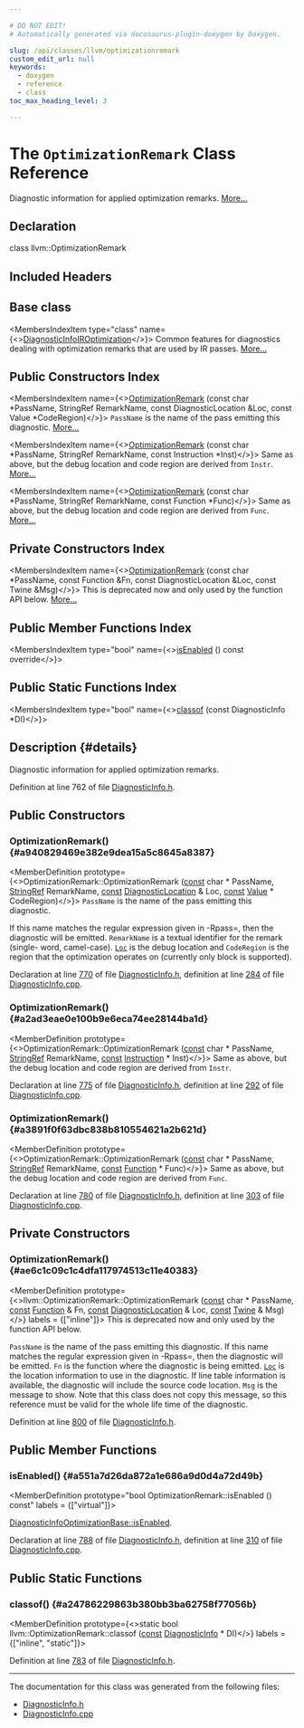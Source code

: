 ```yaml
---

# DO NOT EDIT!
# Automatically generated via docusaurus-plugin-doxygen by Doxygen.

slug: /api/classes/llvm/optimizationremark
custom_edit_url: null
keywords:
  - doxygen
  - reference
  - class
toc_max_heading_level: 3

---
```





# The `OptimizationRemark` Class Reference

<DoxygenPage pluginConfig={pluginConfig}>

Diagnostic information for applied optimization remarks. <a href="#details">More...</a>

## Declaration

<CodeBlock>class llvm::OptimizationRemark</CodeBlock>

## Included Headers

<IncludesList>
<IncludesListItem
  filePath="llvm/IR/DiagnosticInfo.h"
  permalink="/docs/api/files/include/include/llvm/include/llvm/ir/diagnosticinfo-h"
  isLocal="true" />
</IncludesList>

## Base class

<MembersIndex>

<MembersIndexItem
  type="class"
  name={<><a href="/docs/api/classes/llvm/diagnosticinfoiroptimization">DiagnosticInfoIROptimization</a></>}>
Common features for diagnostics dealing with optimization remarks that are used by IR passes. <a href="/docs/api/classes/llvm/diagnosticinfoiroptimization/#details">More...</a>
</MembersIndexItem>

</MembersIndex>

## Public Constructors Index

<MembersIndex>

<MembersIndexItem
  name={<><a href="#a940829469e382e9dea15a5c8645a8387">OptimizationRemark</a> (const char &#42;PassName, StringRef RemarkName, const DiagnosticLocation &amp;Loc, const Value &#42;CodeRegion)</>}>
<code>PassName</code> is the name of the pass emitting this diagnostic. <a href="#a940829469e382e9dea15a5c8645a8387">More...</a>
</MembersIndexItem>

<MembersIndexItem
  name={<><a href="#a2ad3eae0e100b9e6eca74ee28144ba1d">OptimizationRemark</a> (const char &#42;PassName, StringRef RemarkName, const Instruction &#42;Inst)</>}>
Same as above, but the debug location and code region are derived from <code>Instr</code>. <a href="#a2ad3eae0e100b9e6eca74ee28144ba1d">More...</a>
</MembersIndexItem>

<MembersIndexItem
  name={<><a href="#a3891f0f63dbc838b810554621a2b621d">OptimizationRemark</a> (const char &#42;PassName, StringRef RemarkName, const Function &#42;Func)</>}>
Same as above, but the debug location and code region are derived from <code>Func</code>. <a href="#a3891f0f63dbc838b810554621a2b621d">More...</a>
</MembersIndexItem>

</MembersIndex>

## Private Constructors Index

<MembersIndex>

<MembersIndexItem
  name={<><a href="#ae6c1c09c1c4dfa117974513c11e40383">OptimizationRemark</a> (const char &#42;PassName, const Function &amp;Fn, const DiagnosticLocation &amp;Loc, const Twine &amp;Msg)</>}>
This is deprecated now and only used by the function API below. <a href="#ae6c1c09c1c4dfa117974513c11e40383">More...</a>
</MembersIndexItem>

</MembersIndex>

## Public Member Functions Index

<MembersIndex>

<MembersIndexItem
  type="bool"
  name={<><a href="#a551a7d26da872a1e686a9d0d4a72d49b">isEnabled</a> () const override</>}>
</MembersIndexItem>

</MembersIndex>

## Public Static Functions Index

<MembersIndex>

<MembersIndexItem
  type="bool"
  name={<><a href="#a24786229863b380bb3ba62758f77056b">classof</a> (const DiagnosticInfo &#42;DI)</>}>
</MembersIndexItem>

</MembersIndex>

## Description {#details}

Diagnostic information for applied optimization remarks.

Definition at line 762 of file <a href="/docs/api/files/include/include/llvm/include/llvm/ir/diagnosticinfo-h">DiagnosticInfo.h</a>.

<SectionDefinition>

## Public Constructors

### OptimizationRemark() {#a940829469e382e9dea15a5c8645a8387}

<MemberDefinition
  prototype={<>OptimizationRemark::OptimizationRemark (<a href="/docs/api/files/lib/lib/target/lib/target/aarch64/aarch64promoteconstant-cpp/#a90f8350fecae261c25be85d38b451bff">const</a> char &#42; PassName, <a href="/docs/api/classes/llvm/stringref">StringRef</a> RemarkName, <a href="/docs/api/files/lib/lib/target/lib/target/aarch64/aarch64promoteconstant-cpp/#a90f8350fecae261c25be85d38b451bff">const</a> <a href="/docs/api/classes/llvm/diagnosticlocation">DiagnosticLocation</a> &amp; Loc, <a href="/docs/api/files/lib/lib/target/lib/target/aarch64/aarch64promoteconstant-cpp/#a90f8350fecae261c25be85d38b451bff">const</a> <a href="/docs/api/classes/llvm/value">Value</a> &#42; CodeRegion)</>}>
<code>PassName</code> is the name of the pass emitting this diagnostic.

If this name matches the regular expression given in -Rpass=, then the diagnostic will be emitted. <code>RemarkName</code> is a textual identifier for the remark (single- word, camel-case). <code><a href="/docs/api/namespaces/llvm/loc">Loc</a></code> is the debug location and <code>CodeRegion</code> is the region that the optimization operates on (currently only block is supported).

Declaration at line <a href="/docs/api/files/include/include/llvm/include/llvm/ir/diagnosticinfo-h/#l00770">770</a> of file <a href="/docs/api/files/include/include/llvm/include/llvm/ir/diagnosticinfo-h">DiagnosticInfo.h</a>, definition at line <a href="/docs/api/files/lib/lib/ir/diagnosticinfo-cpp/#l00284">284</a> of file <a href="/docs/api/files/lib/lib/ir/diagnosticinfo-cpp">DiagnosticInfo.cpp</a>.
</MemberDefinition>

### OptimizationRemark() {#a2ad3eae0e100b9e6eca74ee28144ba1d}

<MemberDefinition
  prototype={<>OptimizationRemark::OptimizationRemark (<a href="/docs/api/files/lib/lib/target/lib/target/aarch64/aarch64promoteconstant-cpp/#a90f8350fecae261c25be85d38b451bff">const</a> char &#42; PassName, <a href="/docs/api/classes/llvm/stringref">StringRef</a> RemarkName, <a href="/docs/api/files/lib/lib/target/lib/target/aarch64/aarch64promoteconstant-cpp/#a90f8350fecae261c25be85d38b451bff">const</a> <a href="/docs/api/classes/llvm/instruction">Instruction</a> &#42; Inst)</>}>
Same as above, but the debug location and code region are derived from <code>Instr</code>.

Declaration at line <a href="/docs/api/files/include/include/llvm/include/llvm/ir/diagnosticinfo-h/#l00775">775</a> of file <a href="/docs/api/files/include/include/llvm/include/llvm/ir/diagnosticinfo-h">DiagnosticInfo.h</a>, definition at line <a href="/docs/api/files/lib/lib/ir/diagnosticinfo-cpp/#l00292">292</a> of file <a href="/docs/api/files/lib/lib/ir/diagnosticinfo-cpp">DiagnosticInfo.cpp</a>.
</MemberDefinition>

### OptimizationRemark() {#a3891f0f63dbc838b810554621a2b621d}

<MemberDefinition
  prototype={<>OptimizationRemark::OptimizationRemark (<a href="/docs/api/files/lib/lib/target/lib/target/aarch64/aarch64promoteconstant-cpp/#a90f8350fecae261c25be85d38b451bff">const</a> char &#42; PassName, <a href="/docs/api/classes/llvm/stringref">StringRef</a> RemarkName, <a href="/docs/api/files/lib/lib/target/lib/target/aarch64/aarch64promoteconstant-cpp/#a90f8350fecae261c25be85d38b451bff">const</a> <a href="/docs/api/classes/llvm/function">Function</a> &#42; Func)</>}>
Same as above, but the debug location and code region are derived from <code>Func</code>.

Declaration at line <a href="/docs/api/files/include/include/llvm/include/llvm/ir/diagnosticinfo-h/#l00780">780</a> of file <a href="/docs/api/files/include/include/llvm/include/llvm/ir/diagnosticinfo-h">DiagnosticInfo.h</a>, definition at line <a href="/docs/api/files/lib/lib/ir/diagnosticinfo-cpp/#l00303">303</a> of file <a href="/docs/api/files/lib/lib/ir/diagnosticinfo-cpp">DiagnosticInfo.cpp</a>.
</MemberDefinition>

</SectionDefinition>

<SectionDefinition>

## Private Constructors

### OptimizationRemark() {#ae6c1c09c1c4dfa117974513c11e40383}

<MemberDefinition
  prototype={<>llvm::OptimizationRemark::OptimizationRemark (<a href="/docs/api/files/lib/lib/target/lib/target/aarch64/aarch64promoteconstant-cpp/#a90f8350fecae261c25be85d38b451bff">const</a> char &#42; PassName, <a href="/docs/api/files/lib/lib/target/lib/target/aarch64/aarch64promoteconstant-cpp/#a90f8350fecae261c25be85d38b451bff">const</a> <a href="/docs/api/classes/llvm/function">Function</a> &amp; Fn, <a href="/docs/api/files/lib/lib/target/lib/target/aarch64/aarch64promoteconstant-cpp/#a90f8350fecae261c25be85d38b451bff">const</a> <a href="/docs/api/classes/llvm/diagnosticlocation">DiagnosticLocation</a> &amp; Loc, <a href="/docs/api/files/lib/lib/target/lib/target/aarch64/aarch64promoteconstant-cpp/#a90f8350fecae261c25be85d38b451bff">const</a> <a href="/docs/api/classes/llvm/twine">Twine</a> &amp; Msg)</>}
  labels = {["inline"]}>
This is deprecated now and only used by the function API below.

<code>PassName</code> is the name of the pass emitting this diagnostic. If this name matches the regular expression given in -Rpass=, then the diagnostic will be emitted. <code>Fn</code> is the function where the diagnostic is being emitted. <code><a href="/docs/api/namespaces/llvm/loc">Loc</a></code> is the location information to use in the diagnostic. If line table information is available, the diagnostic will include the source code location. <code>Msg</code> is the message to show. Note that this class does not copy this message, so this reference must be valid for the whole life time of the diagnostic.

Definition at line <a href="/docs/api/files/include/include/llvm/include/llvm/ir/diagnosticinfo-h/#l00800">800</a> of file <a href="/docs/api/files/include/include/llvm/include/llvm/ir/diagnosticinfo-h">DiagnosticInfo.h</a>.
</MemberDefinition>

</SectionDefinition>

<SectionDefinition>

## Public Member Functions

### isEnabled() {#a551a7d26da872a1e686a9d0d4a72d49b}

<MemberDefinition
  prototype="bool OptimizationRemark::isEnabled () const"
  labels = {["virtual"]}>

<SectionUser title="See Also">
<a href="/docs/api/classes/llvm/diagnosticinfooptimizationbase/#ae68c6c41365eb4602d037a38616cf33f">DiagnosticInfoOptimizationBase::isEnabled</a>.
</SectionUser>

Declaration at line <a href="/docs/api/files/include/include/llvm/include/llvm/ir/diagnosticinfo-h/#l00788">788</a> of file <a href="/docs/api/files/include/include/llvm/include/llvm/ir/diagnosticinfo-h">DiagnosticInfo.h</a>, definition at line <a href="/docs/api/files/lib/lib/ir/diagnosticinfo-cpp/#l00310">310</a> of file <a href="/docs/api/files/lib/lib/ir/diagnosticinfo-cpp">DiagnosticInfo.cpp</a>.
</MemberDefinition>

</SectionDefinition>

<SectionDefinition>

## Public Static Functions

### classof() {#a24786229863b380bb3ba62758f77056b}

<MemberDefinition
  prototype={<>static bool llvm::OptimizationRemark::classof (<a href="/docs/api/files/lib/lib/target/lib/target/aarch64/aarch64promoteconstant-cpp/#a90f8350fecae261c25be85d38b451bff">const</a> <a href="/docs/api/classes/llvm/diagnosticinfo">DiagnosticInfo</a> &#42; DI)</>}
  labels = {["inline", "static"]}>

Definition at line <a href="/docs/api/files/include/include/llvm/include/llvm/ir/diagnosticinfo-h/#l00783">783</a> of file <a href="/docs/api/files/include/include/llvm/include/llvm/ir/diagnosticinfo-h">DiagnosticInfo.h</a>.
</MemberDefinition>

</SectionDefinition>

<hr/>

The documentation for this class was generated from the following files:

<ul>
<li><a href="/docs/api/files/include/include/llvm/include/llvm/ir/diagnosticinfo-h">DiagnosticInfo.h</a></li>
<li><a href="/docs/api/files/lib/lib/ir/diagnosticinfo-cpp">DiagnosticInfo.cpp</a></li>
</ul>

</DoxygenPage>
